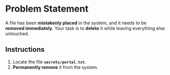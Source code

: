 # Problem Statement

A file has been **mistakenly placed** in the system, and it needs to be **removed immediately**. Your task is to **delete** it while leaving everything else untouched.

## Instructions

1. Locate the file **`secrets/portal.txt`**.
2. **Permanently remove** it from the system.
